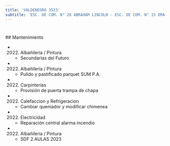 ```yaml
---
title: 'VALDENEGRO 3523'
subtitle: 'ESC. DE COM. N° 28 ABRAHAM LINCOLN - ESC. DE COM. N° 15 DRA. CECILIA GRIERSON'
---
```


#


 ## Mantenimiento

*  (2022) Albañileria / Pintura 
    + Secundarias del Futuro

*  (2022) Albañileria / Pintura 
    + Pulido y pastificado parquet SUM P.A.

*  (2022) Carpinterías 
    + Provisión de puerta trampa de chapa

*  (2022) Calefaccion y Refrigeracion 
    + Cambiar quemador y modificar chimenea

*  (2022) Electricidad 
    + Reparación central alarma incendio

*  (2022) Albañileria / Pintura 
    + SDF 2 AULAS 2023



